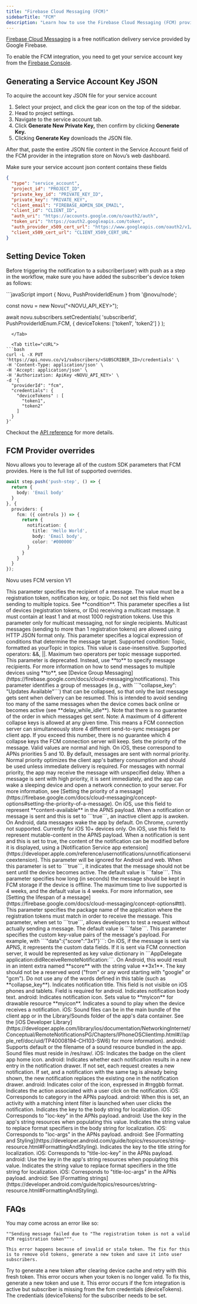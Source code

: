 ```yaml
---
title: "Firebase Cloud Messaging (FCM)"
sidebarTitle: "FCM"
description: "Learn how to use the Firebase Cloud Messaging (FCM) provider to send push notifications using Novu"
---
```


[Firebase Cloud Messaging](https://firebase.google.com/docs/cloud-messaging) is a free notification delivery service provided by Google Firebase.

To enable the FCM integration, you need to get your service account key from the [Firebase Console](https://console.firebase.google.com/).

## Generating a Service Account Key JSON

To acquire the account key JSON file for your service account

1. Select your project, and click the gear icon on the top of the sidebar.
2. Head to project settings.
3. Navigate to the service account tab.
4. Click **Generate New Private Key,** then confirm by clicking **Generate Key.**
5. Clicking **Generate Key** downloads the JSON file.

After that, paste the entire JSON file content in the Service Account field of the FCM provider in the integration store on Novu’s web dashboard.

Make sure your service account json content contains these fields

```json
{
  "type": "service_account",
  "project_id": "PROJECT_ID",
  "private_key_id": "PRIVATE_KEY_ID",
  "private_key": "PRIVATE_KEY",
  "client_email": "FIREBASE_ADMIN_SDK_EMAIL",
  "client_id": "CLIENT_ID",
  "auth_uri": "https://accounts.google.com/o/oauth2/auth",
  "token_uri": "https://oauth2.googleapis.com/token",
  "auth_provider_x509_cert_url": "https://www.googleapis.com/oauth2/v1/certs",
  "client_x509_cert_url": "CLIENT_X509_CERT_URL"
}
```

## Setting Device Token

Before triggering the notification to a subscriber(user) with push as a step in the workflow, make sure you have added the subscriber's device token as follows:

<Tabs>
  <Tab title="Node.js">
```javaScript
import {
  Novu,
  PushProviderIdEnum
} from '@novu/node';

const novu = new Novu("<NOVU_API_KEY>");

await novu.subscribers.setCredentials(
  'subscriberId',
  PushProviderIdEnum.FCM,
  { deviceTokens: ['token1', 'token2'] }
);

````
  </Tab>

  <Tab title="cURL">
```bash
curl -L -X PUT 'https://api.novu.co/v1/subscribers/<SUBSCRIBER_ID>/credentials' \
-H 'Content-Type: application/json' \
-H 'Accept: application/json' \
-H 'Authorization: ApiKey <NOVU_API_KEY>' \
-d '{
  "providerId": "fcm",
  "credentials": {
    "deviceTokens" : [
      "token1",
      "token2"
    ]
  }
}'
````

  </Tab>
</Tabs>

Checkout the [API reference](/api-reference/subscribers/update-subscriber-credentials) for more details.

## FCM Provider overrides

Novu allows you to leverage all of the custom SDK parameters that FCM provides. Here is the full list of supported overrides.

```typescript
await step.push('push-step', () => {
  return {
    body: 'Email body'
  }
}, {
  providers: {
    fcm: ({ controls }) => {
      return {
        notification: {
          title: 'Hello World',
          body: 'Email body',
          color: '#000000'
        }
      }
    }
  }
});
```

<Info> Novu uses FCM version V1</Info>

<ResponseField name="to" type="string" required={false}>
  This parameter specifies the recipient of a message. The value must be a registration token, notification key, or topic. Do not set this field when sending to multiple topics. See **condition**.
</ResponseField>

<ResponseField name="registration_ids" type="array" required={false}>
  This parameter specifies a list of devices (registration tokens, or IDs) receiving a multicast message. It must contain at least 1 and at most 1000 registration tokens. Use this parameter only for multicast messaging, not for single recipients. Multicast messages (sending to more than 1 registration tokens) are allowed using HTTP JSON format only.
</ResponseField>

<ResponseField name="condition" type="string" required={false}>
  This parameter specifies a logical expression of conditions that determine the message target. Supported condition: Topic, formatted as yourTopic in topics. This value is case-insensitive. Supported operators: &&, ||. Maximum two operators per topic message supported.
</ResponseField>

<ResponseField name="notification_key" type="string" required={false}>
  This parameter is deprecated. Instead, use **to** to specify message recipients. For more information on how to send messages to multiple devices using **to**, see [Device Group Messaging](https://firebase.google.com/docs/cloud-messaging/notifications).
</ResponseField>

<ResponseField name="collapse_key" type="string" required={false}>
  This parameter identifies a group of messages (e.g., with ```"collapse_key": "Updates Available"```) that can be collapsed, so that only the last message gets sent when delivery can be resumed. This is intended to avoid sending too many of the same messages when the device comes back online or becomes active (see **delay_while_idle**). Note that there is no guarantee of the order in which messages get sent. Note: A maximum of 4 different collapse keys is allowed at any given time. This means a FCM connection server can simultaneously store 4 different send-to-sync messages per client app. If you exceed this number, there is no guarantee which 4 collapse keys the FCM connection server will keep.
</ResponseField>

<ResponseField name="priority" type="string" required={false}>
  Sets the priority of the message. Valid values are normal and high. On iOS, these correspond to APNs priorities 5 and 10. By default, messages are sent with normal priority. Normal priority optimizes the client app's battery consumption and should be used unless immediate delivery is required. For messages with normal priority, the app may receive the message with unspecified delay. When a message is sent with high priority, it is sent immediately, and the app can wake a sleeping device and open a network connection to your server. For more information, see [Setting the priority of a message](https://firebase.google.com/docs/cloud-messaging/concept-options#setting-the-priority-of-a-message).
</ResponseField>

<ResponseField name="content_available" type="boolean" required={false}>
  On iOS, use this field to represent **content-available** in the APNS payload. When a notification or message is sent and this is set to ```true```, an inactive client app is awoken. On Android, data messages wake the app by default. On Chrome, currently not supported.
</ResponseField>

<ResponseField name="mutable_content" type="boolean" required={false}>
  Currently for iOS 10+ devices only. On iOS, use this field to represent mutable-content in the APNS payload. When a notification is sent and this is set to true, the content of the notification can be modified before it is displayed, using a [Notification Service app extension](https://developer.apple.com/reference/usernotifications/unnotificationserviceextension). This parameter will be ignored for Android and web.
</ResponseField>

<ResponseField name="delay_while_idle" type="boolean" required={false}>
  When this parameter is set to ```true```, it indicates that the message should not be sent until the device becomes active. The default value is ```false```.
</ResponseField>

<ResponseField name="time_to_live" type="number" required={false}>
  This parameter specifies how long (in seconds) the message should be kept in FCM storage if the device is offline. The maximum time to live supported is 4 weeks, and the default value is 4 weeks. For more information, see [Setting the lifespan of a message](https://firebase.google.com/docs/cloud-messaging/concept-options#ttl).
</ResponseField>

<ResponseField name="restricted_package_name" type="string" required={false}>
  This parameter specifies the package name of the application where the registration tokens must match in order to receive the message.
</ResponseField>

<ResponseField name="dry_run" type="boolean" required={false}>
  This parameter, when set to ```true```, allows developers to test a request without actually sending a message. The default value is ```false```.
</ResponseField>

<ResponseField name="data" type="object" required={false}>
  This parameter specifies the custom key-value pairs of the message's payload. For example, with ```"data":{"score":"3x1"}```: On iOS, if the message is sent via APNS, it represents the custom data fields. If it is sent via FCM connection server, it would be represented as key value dictionary in ```AppDelegate application:didReceiveRemoteNotification:```. On Android, this would result in an intent extra named **score** with the string value **3x1**. The key should not be a reserved word ("from" or any word starting with "google" or "gcm"). Do not use any of the words defined in this table (such as **collapse_key**).
</ResponseField>

<Expandable title="notification">
  <ResponseField name="title" type="string" required={false}>
    Indicates notification title. This field is not visible on iOS phones and tablets. Field is required for android.
  </ResponseField>

  <ResponseField name="body" type="string" required={false}>
    Indicates notification body text.
  </ResponseField>

  <ResponseField name="icon" type="string" required={false}>
    android: Indicates notification icon. Sets value to **myicon** for drawable resource **myicon**.
  </ResponseField>

  <ResponseField name="sound" type="string" required={false}>
    Indicates a sound to play when the device receives a notification. iOS: Sound files can be in the main bundle of the client app or in the Library/Sounds folder of the app's data container. See the [iOS Developer Library](https://developer.apple.com/library/ios/documentation/NetworkingInternet/Conceptual/RemoteNotificationsPG/Chapters/IPhoneOSClientImp.html#//apple_ref/doc/uid/TP40008194-CH103-SW6) for more information). android: Supports default or the filename of a sound resource bundled in the app. Sound files must reside in /res/raw/.
  </ResponseField>

  <ResponseField name="badge" type="string" required={false}>
    iOS: Indicates the badge on the client app home icon.
  </ResponseField>

  <ResponseField name="tag" type="string" required={false}>
    android: Indicates whether each notification results in a new entry in the notification drawer. If not set, each request creates a new notification. If set, and a notification with the same tag is already being shown, the new notification replaces the existing one in the notification drawer.
  </ResponseField>

  <ResponseField name="color" type="string" required={false}>
    android: Indicates color of the icon, expressed in #rrggbb format.
  </ResponseField>

  <ResponseField name="click_action" type="string" required={false}>
    Indicates the action associated with a user click on the notification. iOS:  Corresponds to category in the APNs payload. android: When this is set, an activity with a matching intent filter is launched when user clicks the notification.
  </ResponseField>

  <ResponseField name="body_loc_key" type="string" required={false}>
    Indicates the key to the body string for localization. iOS: Corresponds to "loc-key" in the APNs payload. android: Use the key in the app's string resources when populating this value.
  </ResponseField>

  <ResponseField name="body_loc_args" type="string" required={false}>
    Indicates the string value to replace format specifiers in the body string for localization. iOS: Corresponds to "loc-args" in the APNs payload. android:  See [Formatting and Styling](https://developer.android.com/guide/topics/resources/string-resource.html#FormattingAndStyling).
  </ResponseField>

  <ResponseField name="title_loc_key" type="string" required={false}>
    Indicates the key to the title string for localization. iOS: Corresponds to "title-loc-key" in the APNs payload. android:  Use the key in the app's string resources when populating this value.
  </ResponseField>

  <ResponseField name="title_loc_args" type="string" required={false}>
    Indicates the string value to replace format specifiers in the title string for localization. iOS: Corresponds to "title-loc-args" in the APNs payload. android: See [Formatting strings](https://developer.android.com/guide/topics/resources/string-resource.html#FormattingAndStyling).
  </ResponseField>
</Expandable>


## FAQs

<AccordionGroup>
  <Accordion title="The registration token is not a valid FCM registration token">
    You may come across an error like so:

    ""Sending message failed due to "The registration token is not a valid FCM registration token""".

    This error happens because of invalid or stale token. The fix for this is to remove old tokens, generate a new token and save it into user subscribers.

  </Accordion>
  <Accordion title="FCM notifications sent successfully with no error but push notification is not received in device">
    Try to generate a new token after clearing device cache and retry with this fresh token.
  </Accordion>
  <Accordion title="Sending message failed due to 'Requested entity was not found'">
    This error occurs when your token is no longer valid. To fix this, generate a new token and use it.
  </Accordion>
  <Accordion title="Subscriber does not have a configured channel error">
    This error occurs if the fcm integration is active but subscriber is missing from the fcm credentials (deviceTokens). The credentials (deviceTokens) for the subscriber needs to be set. 
  </Accordion>
</AccordionGroup>

